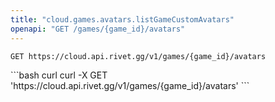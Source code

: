 ```yaml
---
title: "cloud.games.avatars.listGameCustomAvatars"
openapi: "GET /games/{game_id}/avatars"
---
```


```
GET https://cloud.api.rivet.gg/v1/games/{game_id}/avatars
```


<RequestExample>
```bash curl
curl -X GET 'https://cloud.api.rivet.gg/v1/games/{game_id}/avatars'
```
</RequestExample>
